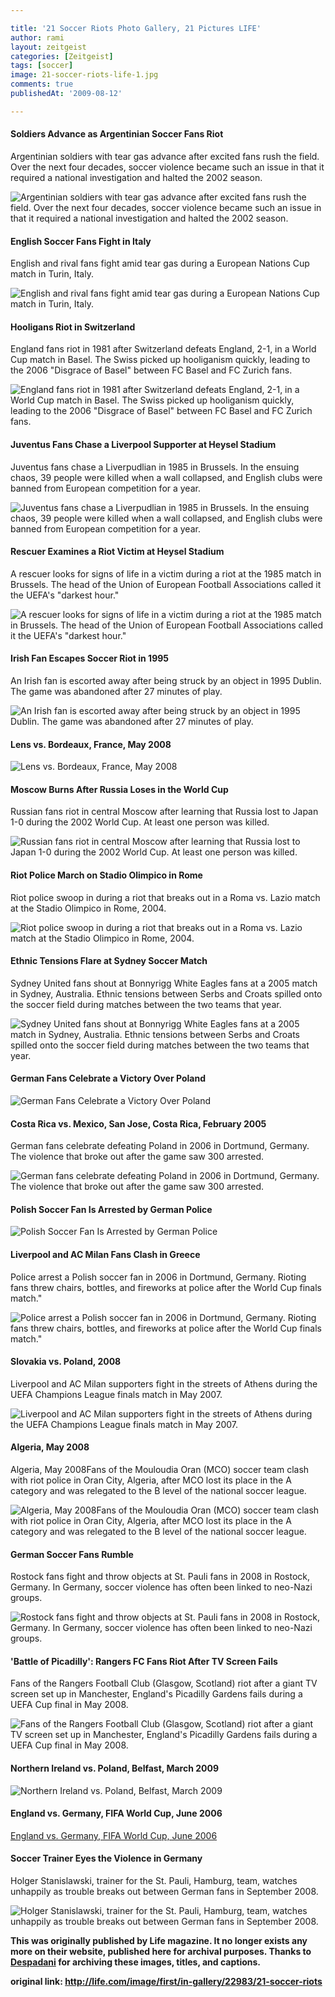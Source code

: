 ```yaml
---

title: '21 Soccer Riots Photo Gallery, 21 Pictures LIFE'
author: rami
layout: zeitgeist
categories: [Zeitgeist]
tags: [soccer]
image: 21-soccer-riots-life-1.jpg
comments: true
publishedAt: '2009-08-12'

---
```


#### Soldiers Advance as Argentinian Soccer Fans Riot

Argentinian soldiers with tear gas advance after excited fans rush the field. Over the next four decades, soccer violence became such an issue in that it required a national investigation and halted the 2002 season.

![Argentinian soldiers with tear gas advance after excited fans rush the field. Over the next four decades, soccer violence became such an issue in that it required a national investigation and halted the 2002 season.](/assets/images/content/zeitgeist/21-soccer-riots-life-1.jpg)

#### English Soccer Fans Fight in Italy

English and rival fans fight amid tear gas during a European Nations Cup match in Turin, Italy.

![English and rival fans fight amid tear gas during a European Nations Cup match in Turin, Italy.](/assets/images/content/zeitgeist/21-soccer-riots-life-2.jpg)

#### Hooligans Riot in Switzerland

England fans riot in 1981 after Switzerland defeats England, 2-1, in a World Cup match in Basel. The Swiss picked up hooliganism quickly, leading to the 2006 &#34;Disgrace of Basel&#34; between FC Basel and FC Zurich fans.

![England fans riot in 1981 after Switzerland defeats England, 2-1, in a World Cup match in Basel. The Swiss picked up hooliganism quickly, leading to the 2006 &#34;Disgrace of Basel&#34; between FC Basel and FC Zurich fans.](/assets/images/content/zeitgeist/21-soccer-riots-life-3.jpg)

#### Juventus Fans Chase a Liverpool Supporter at Heysel Stadium 

Juventus fans chase a Liverpudlian in 1985 in Brussels. In the ensuing chaos, 39 people were killed when a wall collapsed, and English clubs were banned from European competition for a year.

![Juventus fans chase a Liverpudlian in 1985 in Brussels. In the ensuing chaos, 39 people were killed when a wall collapsed, and English clubs were banned from European competition for a year.](/assets/images/content/zeitgeist/21-soccer-riots-life-4.jpg)

#### Rescuer Examines a Riot Victim at Heysel Stadium

A rescuer looks for signs of life in a victim during a riot at the 1985 match in Brussels. The head of the Union of European Football Associations called it the UEFA's &#34;darkest hour.&#34;

![A rescuer looks for signs of life in a victim during a riot at the 1985 match in Brussels. The head of the Union of European Football Associations called it the UEFA's &#34;darkest hour.&#34;](/assets/images/content/zeitgeist/21-soccer-riots-life-5.jpg)

#### Irish Fan Escapes Soccer Riot in 1995 

An Irish fan is escorted away after being struck by an object in 1995 Dublin. The game was abandoned after 27 minutes of play.

![An Irish fan is escorted away after being struck by an object in 1995 Dublin. The game was abandoned after 27 minutes of play.](/assets/images/content/zeitgeist/21-soccer-riots-life-6.jpg)

#### Lens vs. Bordeaux, France, May 2008 

![Lens vs. Bordeaux, France, May 2008](/assets/images/content/zeitgeist/21-soccer-riots-life-7.jpg)

#### Moscow Burns After Russia Loses in the World Cup 

Russian fans riot in central Moscow after learning that Russia lost to Japan 1-0 during the 2002 World Cup. At least one person was killed.

![Russian fans riot in central Moscow after learning that Russia lost to Japan 1-0 during the 2002 World Cup. At least one person was killed.](/assets/images/content/zeitgeist/21-soccer-riots-life-8.jpg)

#### Riot Police March on Stadio Olimpico in Rome

Riot police swoop in during a riot that breaks out in a Roma vs. Lazio match at the Stadio Olimpico in Rome, 2004.

![Riot police swoop in during a riot that breaks out in a Roma vs. Lazio match at the Stadio Olimpico in Rome, 2004.](/assets/images/content/zeitgeist/21-soccer-riots-life-9.jpg)

#### Ethnic Tensions Flare at Sydney Soccer Match 

Sydney United fans shout at Bonnyrigg White Eagles fans at a 2005 match in Sydney, Australia. Ethnic tensions between Serbs and Croats spilled onto the soccer field during matches between the two teams that year.

![Sydney United fans shout at Bonnyrigg White Eagles fans at a 2005 match in Sydney, Australia. Ethnic tensions between Serbs and Croats spilled onto the soccer field during matches between the two teams that year.](/assets/images/content/zeitgeist/21-soccer-riots-life-10.jpg)

#### German Fans Celebrate a Victory Over Poland 

![German Fans Celebrate a Victory Over Poland](/assets/images/content/zeitgeist/21-soccer-riots-life-11.jpg)

#### Costa Rica vs. Mexico, San Jose, Costa Rica, February 2005 

German fans celebrate defeating Poland in 2006 in Dortmund, Germany. The violence that broke out after the game saw 300 arrested.

![German fans celebrate defeating Poland in 2006 in Dortmund, Germany. The violence that broke out after the game saw 300 arrested.](/assets/images/content/zeitgeist/21-soccer-riots-life-12.jpg)

#### Polish Soccer Fan Is Arrested by German Police 

![Polish Soccer Fan Is Arrested by German Police](/assets/images/content/zeitgeist/21-soccer-riots-life-13.jpg)

#### Liverpool and AC Milan Fans Clash in Greece 

Police arrest a Polish soccer fan in 2006 in Dortmund, Germany. Rioting fans threw chairs, bottles, and fireworks at police after the World Cup finals match."

![Police arrest a Polish soccer fan in 2006 in Dortmund, Germany. Rioting fans threw chairs, bottles, and fireworks at police after the World Cup finals match."](/assets/images/content/zeitgeist/21-soccer-riots-life-14.jpg)

#### Slovakia vs. Poland, 2008 

Liverpool and AC Milan supporters fight in the streets of Athens during the UEFA Champions League finals match in May 2007.

![Liverpool and AC Milan supporters fight in the streets of Athens during the UEFA Champions League finals match in May 2007.](/assets/images/content/zeitgeist/21-soccer-riots-life-15.jpg)

#### Algeria, May 2008 

Algeria, May 2008Fans of the Mouloudia Oran (MCO) soccer team clash with riot police in Oran City, Algeria, after MCO lost its place in the A category and was relegated to the B level of the national soccer league.

![Algeria, May 2008Fans of the Mouloudia Oran (MCO) soccer team clash with riot police in Oran City, Algeria, after MCO lost its place in the A category and was relegated to the B level of the national soccer league.](/assets/images/content/zeitgeist/21-soccer-riots-life-16.jpg)

#### German Soccer Fans Rumble 

Rostock fans fight and throw objects at St. Pauli fans in 2008 in Rostock, Germany. In Germany, soccer violence has often been linked to neo-Nazi groups.

![Rostock fans fight and throw objects at St. Pauli fans in 2008 in Rostock, Germany. In Germany, soccer violence has often been linked to neo-Nazi groups.](/assets/images/content/zeitgeist/21-soccer-riots-life-17.jpg)

#### 'Battle of Picadilly': Rangers FC Fans Riot After TV Screen Fails 

Fans of the Rangers Football Club (Glasgow, Scotland) riot after a giant TV screen set up in Manchester, England's Picadilly Gardens fails during a UEFA Cup final in May 2008.

![Fans of the Rangers Football Club (Glasgow, Scotland) riot after a giant TV screen set up in Manchester, England's Picadilly Gardens fails during a UEFA Cup final in May 2008.](/assets/images/content/zeitgeist/21-soccer-riots-life-18.jpg)

#### Northern Ireland vs. Poland, Belfast, March 2009 

![Northern Ireland vs. Poland, Belfast, March 2009](/assets/images/content/zeitgeist/21-soccer-riots-life-19.jpg)

#### England vs. Germany, FIFA World Cup, June 2006 

[England vs. Germany, FIFA World Cup, June 2006 ](/assets/images/content/zeitgeist/21-soccer-riots-life-20.jpg)

#### Soccer Trainer Eyes the Violence in Germany 

Holger Stanislawski, trainer for the St. Pauli, Hamburg, team, watches unhappily as trouble breaks out between German fans in September 2008.

![Holger Stanislawski, trainer for the St. Pauli, Hamburg, team, watches unhappily as trouble breaks out between German fans in September 2008.](/assets/images/content/zeitgeist/21-soccer-riots-life-21.jpg)

__This was originally published by Life magazine. It no longer exists any more on their website, published here for archival purposes. Thanks to [Despadani](http://despadanicom.blogspot.com/2011/03/21-soccer-riots.html) for archiving these images, titles, and captions.__

__original link: http://life.com/image/first/in-gallery/22983/21-soccer-riots__


